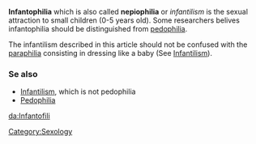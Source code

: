 '''Infantophilia''' which is also called '''nepiophilia''' or ''infantilism'' is the sexual attraction to small children (0-5 years old). Some researchers belives infantophilia should be distinguished from [[pedophilia]].

The infantilism described in this article should not be confused with the [[paraphilia]] consisting in dressing like a baby (See [[Infantilism ]]).

===Se also===
* [[Infantilism]], which is not pedophilia
* [[Pedophilia]]

{{msg:stub}}
[[da:Infantofili]]
[[Category:Sexology]]